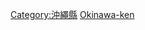 {{日本行政區劃分類導航|建築物}}
{{Commonscat|Buildings in Okinawa prefecture}}

[[Category:沖繩縣|Category:沖繩縣]]
[[Category:日本各都道府縣建築物|Okinawa-ken]]